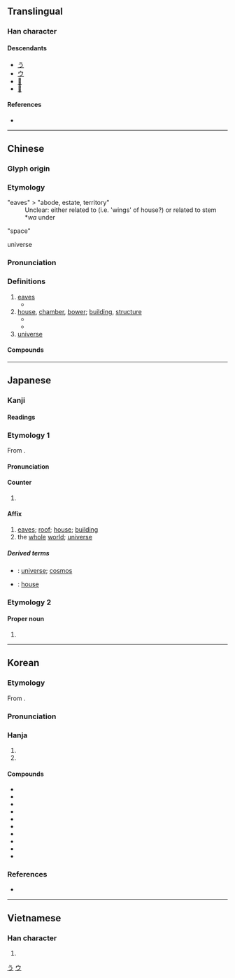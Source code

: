 {{also|字|亭|宁}}
{{character info}}
==Translingual==

===Han character===
{{Han char|rn=40|rad=宀|as=03|sn=6|four=30401|canj=JMD|ids=⿱宀于}}

====Descendants====
* [[う]]
* [[ウ]]
* [[𛀊]]
* [[𛀋]]

====References====
* {{Han ref|kx=0282.020|dkj=07067|dj=0551.220|hdz=20911.070|uh=5B87|ud=23431|bh=A674|bd=42612}}

[[Category:Han characters from which hiragana were derived|う]]
[[Category:Han characters from which katakana were derived|ウ]]

----

==Chinese==
{{zh-forms|alt=𡧃}}

===Glyph origin===
{{Han etym}}
{{Han compound|宀|于|c1=s|c2=p|ls=psc|t1=house}}

===Etymology===
;"eaves" > "abode, estate, territory"
:Unclear: either related to {{och-l|羽|wings}} (i.e. 'wings' of house?) or related to stem *''wa'' under {{och-l|況|tr=*hwaŋh}}

;"space"
:{{rfe|zh|From "abode" < "eaves"?}}

;universe
:{{rfe|zh|From "space" < "abode" < "eaves"}}

===Pronunciation===
{{zh-pron
|m=yǔ
|m-s=yu3
|c=jyu5
|c-t=yi4
|g=y3
|h=pfs=yí/yî;gd=yi3
|j=
|md=ṳ̄
|mn=xm,qz,tw:ú/zz:í
|mn-t=u2
|w=3hhy
|x=y3
|mc=y
|oc=y
|cat=n
}}

===Definitions===
{{zh-hanzi}}

# [[eaves]]
#* {{zh-x|果臝 之 實、亦 施 于 宇。|The fruit of the heavenly gourd, would be hanging about our eaves.|ref=Shijing}}
# [[house]], [[chamber]], [[bower]]; [[building]], [[structure]]
#* {{zh-x|高堂 邃-宇，檻 層-軒 些。|High halls and deep '''bowers''', with railings and tiered balconies |ref=Chuci-H}}
#* {{zh-x|我 欲 乘 風 歸去，又 恐 瓊-樓 玉-宇，高處 不勝 寒。|I'd like to ride the wind and return, yet I fear the red-jade towers and white-jade '''mansions''', those high places where it's unbearably cold.|CL|ref={{lw|zh|蘇軾}} {{w|Su Shi}}, lyrics to《{{lw|zh|水調歌頭}}》"{{w|Shuidiao Getou|Water Melody}}", {{defdate|1076, mid-autumn}}.}}
# [[universe]]

====Compounds====
{{zh-der|仁宇|功濟宇內|區宇|區宇一清|器宇|器宇不凡|器宇軒昂|土宇|壇宇|天宇|威震寰宇|宇下|宇內|穹宇|宇宙|宇宙塵|宇宙射線|宇宙年|宇宙火箭|宇宙站|宇宙線|宇宙觀|宇宙速度|宇宙鋒|宇宙飛船|宇文|宇文化及|宇文泰|宇文覺|宇文護|宇航|宇量|宸宇|寰宇|寰宇記|屋宇|島宇宙|峻宇|庭宇|廟宇|廨宇|御宇|德宇|房宇|拓宇|握圖臨宇|故宇|敗宇頹垣|望衡對宇|杜宇|梵宇|棟宇|樓宇|殿宇|氣宇|氣宇昂昂|氣宇軒昂|海宇|海宇昇平|牆宇|玉宇|琳宮梵宇|瓊樓玉宇|瓊臺玉宇|疆宇|眉宇|真宇|神宇|祠宇|紫芝眉宇|紺宇|胸宇|膨脹宇宙|芝宇|衡宇|觀宇|賓宇|軒宇|軒昂氣宇|邃宇|隙宇|韻宇|飛宇|黌宇}}

----

==Japanese==

===Kanji===
{{ja-kanji|grade=6|rs=宀03}}

====Readings====
{{ja-readings
|goon=う
|kanon=う
|kun=のき-, いえ-
}}

===Etymology 1===
{{ja-kanjitab|う|yomi=on}}
From {{der|ja|ltc|sort=う|-}} {{ltc-l|宇}}.

====Pronunciation====
{{ja-pron|う|y=on}}

====Counter====
{{ja-pos|counter|う}}

# {{n-g|Counter for [[building]]s, [[roof]]s, etc.}}

====Affix====
{{ja-pos|affix|う}}

# [[eaves]]; [[roof]]; [[house]]; [[building]]
# the [[whole]] [[world]]; [[universe]]

=====Derived terms=====
{{der-top}}
* {{ja-r|宇%宙|う%ちゅう}}: [[universe]]; [[cosmos]]
* {{ja-r|屋%宇|おく%う}}: [[house]]
{{der-bottom}}

===Etymology 2===

====Proper noun====
{{ja-pos|proper|さかい}}

# {{given name|ja|female|sort=さかい}}

----

==Korean==

===Etymology===
From {{der|ko|ltc|-}} {{ltc-l|宇|id=1}}. {{hanja-hunmong|우〯|wǔ|天文#상01A}}

===Pronunciation===
{{ko-hanja-pron|우|l=y}}

===Hanja===
{{ko-hanja-search}}
{{ko-hanja|집|우}}

# {{hanja form of|우|[[whole]] [[world]]; [[universe]]}}
# {{hanja form of|우|[[house]]}}

====Compounds====
{{der-top|Compounds}}
* {{ko-l|우주|[[space]]|宇宙}}
* {{ko-l|우주선|[[spaceship]]|宇宙船}}
* {{ko-l|우주인|[[alien]]; [[astronaut]]|宇宙人}}
* {{ko-l|대우주|[[macrocosm]]|大宇宙}}
* {{ko-l|소우주|[[microcosm]]|小宇宙}}
* {{ko-l|우주복|[[spacesuit]]|宇宙服}}
* {{ko-l|우주진|宇宙塵}}
* {{ko-l|우주만물|[[all]] [[things]]|宇宙萬物}}
* {{ko-l|우주왕복선|[[space shuttle]]|宇宙往復船}}
* {{ko-l|우주비행사|[[astronaut]]|宇宙飛行士}}
{{der-bottom}}

===References===
* {{R:hanjadoc|2519}}

----

==Vietnamese==

===Han character===
{{vi-readings|reading=vũ, võ, thủy|rs=宀03}}

# {{rfdef|vi|sort=宀03}}